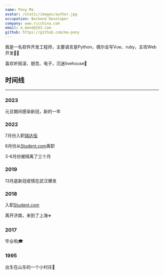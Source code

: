 ```yaml
---
name: Pony Ma
avatar: /static/images/author.jpg
occupation: Backend Developer
company: www.rccchina.com
email: m_mone@163.com
github: https://github.com/ma-pony
---
```


我是一名软件开发工程师，主要语言是Python，偶尔会写Vue、ruby，主攻Web开发👨‍💻

喜欢听摇滚、朋克、电子，沉迷livehouse🎸



## 时间线
---
### 2023
元旦期间感染新冠，新的一年

### 2022

7月份入职[瑞达恒](http://www.rccchina.com)

6月份从[Student.com](http://www.student.com)离职

3-6月份被隔离了三个月

### 2019
13月底新冠疫情在武汉爆发

### 2018
入职[Student.com](http://www.student.com)

离开济南，来到了上海✈️


### 2017
毕业啦🎓


### 1995
出生在山东的一个小村庄🍼



